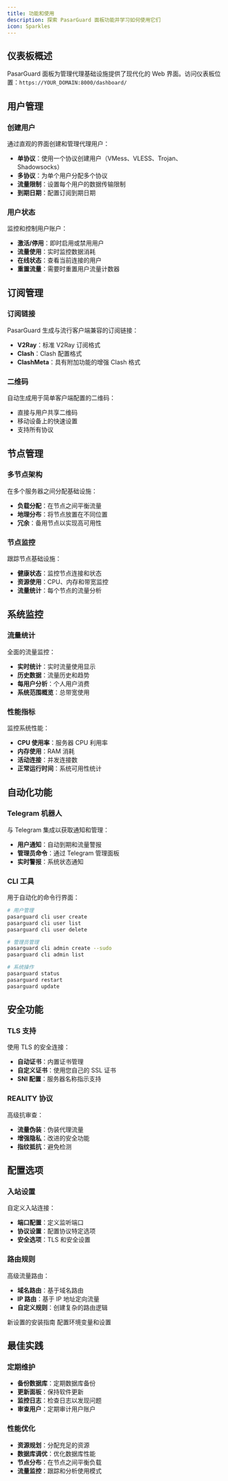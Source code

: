 ```yaml
---
title: 功能和使用
description: 探索 PasarGuard 面板功能并学习如何使用它们
icon: Sparkles
---
```


## 仪表板概述

PasarGuard 面板为管理代理基础设施提供了现代化的 Web 界面。访问仪表板位置：`https://YOUR_DOMAIN:8000/dashboard/`

## 用户管理

### 创建用户

通过直观的界面创建和管理代理用户：

- **单协议**：使用一个协议创建用户（VMess、VLESS、Trojan、Shadowsocks）
- **多协议**：为单个用户分配多个协议
- **流量限制**：设置每个用户的数据传输限制
- **到期日期**：配置订阅到期日期

### 用户状态

监控和控制用户账户：

- **激活/停用**：即时启用或禁用用户
- **流量使用**：实时监控数据消耗
- **在线状态**：查看当前连接的用户
- **重置流量**：需要时重置用户流量计数器

## 订阅管理

### 订阅链接

PasarGuard 生成与流行客户端兼容的订阅链接：

- **V2Ray**：标准 V2Ray 订阅格式
- **Clash**：Clash 配置格式
- **ClashMeta**：具有附加功能的增强 Clash 格式

### 二维码

自动生成用于简单客户端配置的二维码：

- 直接与用户共享二维码
- 移动设备上的快速设置
- 支持所有协议

## 节点管理

### 多节点架构

在多个服务器之间分配基础设施：

- **负载分配**：在节点之间平衡流量
- **地理分布**：将节点放置在不同位置
- **冗余**：备用节点以实现高可用性

### 节点监控

跟踪节点基础设施：

- **健康状态**：监控节点连接和状态
- **资源使用**：CPU、内存和带宽监控
- **流量统计**：每个节点的流量分析

## 系统监控

### 流量统计

全面的流量监控：

- **实时统计**：实时流量使用显示
- **历史数据**：流量历史和趋势
- **每用户分析**：个人用户消费
- **系统范围概览**：总带宽使用

### 性能指标

监控系统性能：

- **CPU 使用率**：服务器 CPU 利用率
- **内存使用**：RAM 消耗
- **活动连接**：并发连接数
- **正常运行时间**：系统可用性统计

## 自动化功能

### Telegram 机器人

与 Telegram 集成以获取通知和管理：

- **用户通知**：自动到期和流量警报
- **管理员命令**：通过 Telegram 管理面板
- **实时警报**：系统状态通知

### CLI 工具

用于自动化的命令行界面：

```bash
# 用户管理
pasarguard cli user create
pasarguard cli user list
pasarguard cli user delete

# 管理员管理
pasarguard cli admin create --sudo
pasarguard cli admin list

# 系统操作
pasarguard status
pasarguard restart
pasarguard update
```

## 安全功能

### TLS 支持

使用 TLS 的安全连接：

- **自动证书**：内置证书管理
- **自定义证书**：使用您自己的 SSL 证书
- **SNI 配置**：服务器名称指示支持

### REALITY 协议

高级抗审查：

- **流量伪装**：伪装代理流量
- **增强隐私**：改进的安全功能
- **指纹抵抗**：避免检测

## 配置选项

### 入站设置

自定义入站连接：

- **端口配置**：定义监听端口
- **协议设置**：配置协议特定选项
- **安全选项**：TLS 和安全设置

### 路由规则

高级流量路由：

- **域名路由**：基于域名路由
- **IP 路由**：基于 IP 地址定向流量
- **自定义规则**：创建复杂的路由逻辑

<Cards>
  <Card title="安装" href="/panel/installation">
    新设置的安装指南
  </Card>

  <Card title="配置" href="/panel/configuration">
    配置环境变量和设置
  </Card>
</Cards>

## 最佳实践

### 定期维护

- **备份数据库**：定期数据库备份
- **更新面板**：保持软件更新
- **监控日志**：检查日志以发现问题
- **审查用户**：定期审计用户账户

### 性能优化

- **资源规划**：分配充足的资源
- **数据库调优**：优化数据库性能
- **节点分布**：在节点之间平衡负载
- **流量监控**：跟踪和分析使用模式

